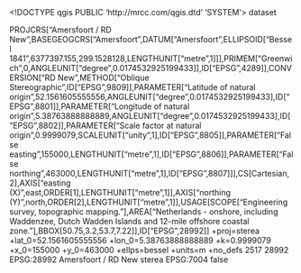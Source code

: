 <!DOCTYPE qgis PUBLIC 'http://mrcc.com/qgis.dtd' 'SYSTEM'>
<qgis version="3.34.9-Prizren">
  <identifier></identifier>
  <parentidentifier></parentidentifier>
  <language></language>
  <type>dataset</type>
  <title></title>
  <abstract></abstract>
  <contact>
    <name></name>
    <organization></organization>
    <position></position>
    <voice></voice>
    <fax></fax>
    <email></email>
    <role></role>
  </contact>
  <links/>
  <dates/>
  <fees></fees>
  <encoding></encoding>
  <crs>
    <spatialrefsys nativeFormat="Wkt">
      <wkt>PROJCRS["Amersfoort / RD New",BASEGEOGCRS["Amersfoort",DATUM["Amersfoort",ELLIPSOID["Bessel 1841",6377397.155,299.1528128,LENGTHUNIT["metre",1]]],PRIMEM["Greenwich",0,ANGLEUNIT["degree",0.0174532925199433]],ID["EPSG",4289]],CONVERSION["RD New",METHOD["Oblique Stereographic",ID["EPSG",9809]],PARAMETER["Latitude of natural origin",52.1561605555556,ANGLEUNIT["degree",0.0174532925199433],ID["EPSG",8801]],PARAMETER["Longitude of natural origin",5.38763888888889,ANGLEUNIT["degree",0.0174532925199433],ID["EPSG",8802]],PARAMETER["Scale factor at natural origin",0.9999079,SCALEUNIT["unity",1],ID["EPSG",8805]],PARAMETER["False easting",155000,LENGTHUNIT["metre",1],ID["EPSG",8806]],PARAMETER["False northing",463000,LENGTHUNIT["metre",1],ID["EPSG",8807]]],CS[Cartesian,2],AXIS["easting (X)",east,ORDER[1],LENGTHUNIT["metre",1]],AXIS["northing (Y)",north,ORDER[2],LENGTHUNIT["metre",1]],USAGE[SCOPE["Engineering survey, topographic mapping."],AREA["Netherlands - onshore, including Waddenzee, Dutch Wadden Islands and 12-mile offshore coastal zone."],BBOX[50.75,3.2,53.7,7.22]],ID["EPSG",28992]]</wkt>
      <proj4>+proj=sterea +lat_0=52.1561605555556 +lon_0=5.38763888888889 +k=0.9999079 +x_0=155000 +y_0=463000 +ellps=bessel +units=m +no_defs</proj4>
      <srsid>2517</srsid>
      <srid>28992</srid>
      <authid>EPSG:28992</authid>
      <description>Amersfoort / RD New</description>
      <projectionacronym>sterea</projectionacronym>
      <ellipsoidacronym>EPSG:7004</ellipsoidacronym>
      <geographicflag>false</geographicflag>
    </spatialrefsys>
  </crs>
  <extent>
    <spatial crs="" miny="0" minz="0" maxx="0" minx="0" maxy="0" dimensions="2" maxz="0"/>
    <temporal>
      <period>
        <start></start>
        <end></end>
      </period>
    </temporal>
  </extent>
</qgis>
